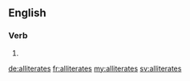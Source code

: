 ==English==

===Verb===
{{head|en}}

# {{en-third-person singular of|alliterate}}

[[de:alliterates]]
[[fr:alliterates]]
[[my:alliterates]]
[[sv:alliterates]]